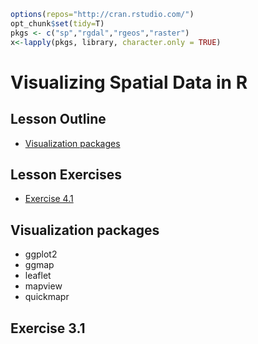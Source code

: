 ```r
options(repos="http://cran.rstudio.com/")
opt_chunk$set(tidy=T)
pkgs <- c("sp","rgdal","rgeos","raster")
x<-lapply(pkgs, library, character.only = TRUE)
```

# Visualizing Spatial Data in R

## Lesson Outline
- [Visualization packages](#visualization-packages)

## Lesson Exercises
- [Exercise 4.1](#exercise-41)

## Visualization packages
- ggplot2
- ggmap
- leaflet
- mapview
- quickmapr

## Exercise 3.1
